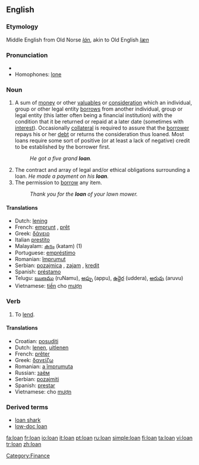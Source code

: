 ==English==

===Etymology===
Middle English from Old Norse ''[[lán]]'', akin to Old English ''[[læn]]''

===Pronunciation===
*{{audio|en-us-loan.ogg|Audio (US)}}
*Homophones: [[lone]]

===Noun===
{{en-noun}}

# A sum of [[money]] or other [[valuables]] or [[consideration]] which an individual, group or other legal entity [[borrow]]s from another individual, group or legal entity (this latter often being a financial institution) with the condition that it be returned or repaid at a later date (sometimes with [[interest]]). Occasionally [[collateral]] is required to assure that the [[borrower]] repays his or her [[debt]] or returns the consideration thus loaned. Most loans require some sort of positive (or at least a lack of negative) credit to be established by the borrower first.
#: ''He got a five grand '''loan'''.''
# The contract and array of legal and/or ethical obligations surrounding a loan. ''He made a payment on his '''loan'''.''
# The permission to [[borrow]] any item.
#:''Thank you for the '''loan''' of your lawn mower.''

====Translations====
{{rfc-trans}}
*Dutch: [[lening]] {{f}}
*French: [[emprunt]] {{m}}, [[prêt]] {{m}}
*Greek: [[δάνειο]] {{n}}
*Italian [[prestito]] {{m}}
*Malayalam: [[കടം]] (katam) (1)
*Portuguese: [[empréstimo]] {{m}}
*Romanian: [[împrumut]] {{n}}
*Serbian: [[pozajmica]] {{f}}, [[zajam]] {{m}}, [[kredit]] {{m}}
*Spanish: [[préstamo]] {{m}}
*Telugu: [[ఋణము]] (ruNamu), [[అప్పు]] (appu), [[ఉద్దెర]] (uddera), [[అరువు]] (aruvu)
*Vietnamese: [[tiền]] cho [[mượn]]

===Verb===
{{en-verb|loans|loaning|loaned}}  {{US}}

# To [[lend]].

====Translations====
*Croatian: [[posuditi]]
*Dutch: [[lenen]], [[uitlenen]]
*French: [[prêter]]
*Greek: [[δανείζω]]
*Romanian: [[a împrumuta]]
*Russian: [[заём]]
*Serbian: [[pozajmiti]]
*Spanish: [[prestar]]
*Vietnamese: cho [[mượn]]

===Derived terms===
*[[loan shark]]
*[[low-doc loan]]

[[Category:Finance]]

[[fa:loan]]
[[fr:loan]]
[[io:loan]]
[[it:loan]]
[[pt:loan]]
[[ru:loan]]
[[simple:loan]]
[[fi:loan]]
[[ta:loan]]
[[vi:loan]]
[[tr:loan]]
[[zh:loan]]